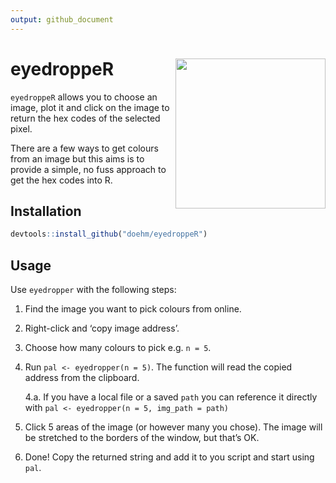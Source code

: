 ```yaml
---
output: github_document
---
```


# eyedroppeR <img src='dev/images/hex1.png' align="right" height="240" />

`eyedroppeR` allows you to choose an image, plot it and click on the image to return the hex codes of the selected pixel.

There are a few ways to get colours from an image but this aims is to provide a simple, no fuss approach to get the hex codes into R.

## Installation

```r
devtools::install_github("doehm/eyedroppeR")
```

## Usage

Use `eyedropper` with the following steps:

1. Find the image you want to pick colours from online.
2. Right-click and 'copy image address'.
3. Choose how many colours to pick e.g. `n = 5`.
4. Run `pal <- eyedropper(n = 5)`. The function will read the copied address from the clipboard.
    
    4.a. If you have a local file or a saved `path` you can reference it directly with `pal <- eyedropper(n = 5, img_path = path)`
5. Click 5 areas of the image (or however many you chose). The image will be stretched to the borders of the window, but that's OK.
6. Done! Copy the returned string and add it to you script and start using `pal`.
